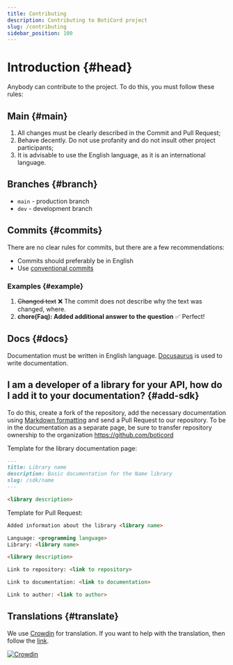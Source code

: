 ```yaml
---
title: Contributing
description: Contributing to BotiCord project
slug: /contributing
sidebar_position: 100
---
```

# Introduction {#head}
Anybody can contribute to the project. To do this, you must follow these rules:

## Main {#main}
1. All changes must be clearly described in the Commit and Pull Request;
2. Behave decently. Do not use profanity and do not insult other project participants;
3. It is advisable to use the English language, as it is an international language.

## Branches {#branch}
- `main` - production branch
- `dev` - development branch

## Commits {#commits}
There are no clear rules for commits, but there are a few recommendations:
- Commits should preferably be in English
- Use [conventional commits](https://conventionalcommits.org)

### Examples {#example}
1. <strike>Changed text</strike> ❌ The commit does not describe why the text was changed, where.
2. **chore(Faq): Added additional answer to the question** ✅ Perfect!

## Docs {#docs}
Documentation must be written in English language. [Docusaurus](https://docusaurus.io/) is used to write documentation.

## I am a developer of a library for your API, how do I add it to your documentation? {#add-sdk}
To do this, create a fork of the repository, add the necessary documentation using [Markdown formatting](https://docusaurus.io/docs/markdown-features) and send a Pull Request to our repository.
To be in the documentation as a separate page, be sure to transfer repository ownership to the organization https://github.com/boticord

Template for the library documentation page:
```md
---
title: Library name
description: Basic documentation for the Name library
slug: /sdk/name
---

<library description>
```

Template for Pull Request:
```md
Added information about the library <library name>

Language: <programming language>
Library: <library name>

<library description>

Link to repository: <link to repository>

Link to documentation: <link to documentation>

Link to author: <link to author>
```


## Translations {#translate}
We use [Crowdin](https://crowdin.com/) for translation. If you want to help with the translation, then follow the [link](https://crowdin.com/project/boticord/).

[![Crowdin](https://badges.crowdin.net/boticord/localized.svg)](https://crowdin.com/project/boticord)
